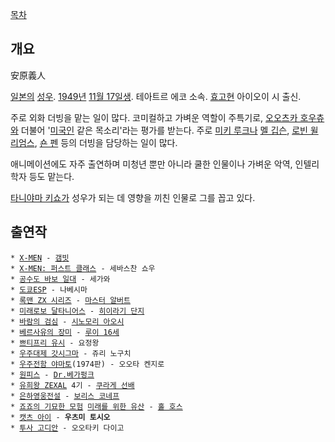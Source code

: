 [[목차]]
== 개요 ==
安原義人

[[일본]]의 [[성우]]. [[1949년]] [[11월 17일]]생. 테아트르 에코 소속. [[효고]]현 아이오이 시 출신.

주로 외화 더빙을 맡는 일이 많다. 코미컬하고 가벼운 역할이 주특기로, [[오오츠카 호우츄]]와 더불어 '[[미국인]] 같은 목소리'라는 평가를 받는다. 주로 [[미키 루크]]나 [[멜 깁슨]], [[로빈 윌리엄스]], [[숀 펜]] 등의 더빙을 담당하는 일이 많다.

애니메이션에도 자주 출연하며 미청년 뿐만 아니라 쿨한 인물이나 가벼운 악역, 인텔리 학자 등도 맡는다.

[[타니야마 키쇼]]가 성우가 되는 데 영향을 끼친 인물로 그를 꼽고 있다.

== 출연작 ==
 * [[X-MEN]] - [[갬빗]]
 * [[엑스맨: 퍼스트 클래스|X-MEN: 퍼스트 클래스]] - 세바스찬 쇼우
 * [[공수도 바보 일대]] - 세가와
 * [[도쿄ESP]] - 나베시마
 * [[록맨 ZX 시리즈]] - [[마스터 알버트]]
 * [[미래로보 달타니어스]] - [[히이라기 단지]]
 * [[바람의 검심]] - [[시노모리 아오시]]
 * [[베르사유의 장미#s-2.1|베르사유의 장미]] - [[베르사유의 장미#s-2.1.2|루이 16세]]
 * [[쁘티프리 유시]] - 요정왕
 * [[우주대제 갓시그마]] - 쥬리 노구치
 * [[우주전함 야마토]](1974판) - 오오타 켄지로
 * [[원피스(만화)/애니메이션|원피스]] - [[Dr.베가펑크]]
 * [[유희왕 ZEXAL]] 4기 - [[쿠라게 선배]]
 * [[은하영웅전설]] - [[보리스 코네프]]
 * [[죠죠의 기묘한 모험]] [[미래를 위한 유산]] - [[홀 호스]]
 * [[캣츠 아이]] - '''우츠미 토시오'''
 * [[투사 고디안]] - 오오타키 다이고
